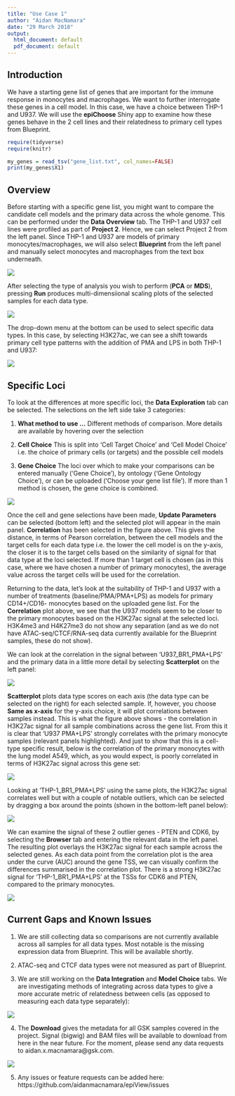 ---
title: "Use Case 1"
author: "Aidan MacNamara"
date: "29 March 2018"
output:
  html_document: default
  pdf_document: default
---

## Introduction ##

We have a starting gene list of genes that are important for the immune response in monocytes and macrophages. We want to further interrogate these genes in a cell model. In this case, we have a choice between THP-1 and U937. We will use the **epiChoose** Shiny app to examine how these genes behave in the 2 cell lines and their relatedness to primary cell types from Blueprint.

```{r echo=FALSE, message=FALSE, warning=FALSE}
require(tidyverse)
require(knitr)
```


```{r echo=FALSE, message=FALSE, warning=FALSE}
my_genes = read_tsv("gene_list.txt", col_names=FALSE)
print(my_genes$X1)
```

## Overview ## 

Before starting with a specific gene list, you might want to compare the candidate cell models and the primary data across the whole genome. This can be performed under the **Data Overview** tab. The THP-1 and U937 cell lines were profiled as part of **Project 2**. Hence, we can select Project 2 from the left panel. Since THP-1 and U937 are models of primary monocytes/macrophages, we will also select **Blueprint** from the left panel and manually select monocytes and macrophages from the text box underneath.

![](images/walkthrough_1.png)

After selecting the type of analysis you wish to perform (**PCA** or **MDS**), pressing **Run** produces multi-dimensiional scaling plots of the selected samples for each data type.

![](images/walkthrough_2.png)

The drop-down menu at the bottom can be used to select specific data types. In this case, by selecting H3K27ac, we can see a shift towards primary cell type patterns with the addition of PMA and LPS in both THP-1 and U937:

![](images/walkthrough_3.png)

## Specific Loci ##

To look at the differences at more specific loci, the **Data Exploration** tab can be selected. The selections on the left side take 3 categories:

1. **What method to use ...** Different methods of comparison. More details are available by hovering over the selection

2. **Cell Choice** This is split into 'Cell Target Choice' and 'Cell Model Choice' i.e. the choice of primary cells (or targets) and the possible cell models

3. **Gene Choice** The loci over which to make your comparisons can be entered manually ('Gene Choice'), by ontology ('Gene Ontology Choice'), or can be uploaded ('Choose your gene list file'). If more than 1 method is chosen, the gene choice is combined.

![](images/walkthrough_4.png)

Once the cell and gene selections have been made, **Update Parameters** can be selected (bottom left) and the selected plot will appear in the main panel. **Correlation** has been selected in the figure above. This gives the distance, in terms of Pearson correlation, between the cell models and the target cells for each data type i.e. the lower the cell model is on the y-axis, the closer it is to the target cells based on the similarity of signal for that data type at the loci selected. If more than 1 target cell is chosen (as in this case, where we have chosen a number of primary monocytes), the average value across the target cells will be used for the correlation.

Returning to the data, let's look at the suitability of THP-1 and U937 with a number of treatments (baseline/PMA/PMA+LPS) as models for primary CD14+/CD16- monocytes based on the uploaded gene list. For the **Correlation** plot above, we see that the U937 models seem to be closer to the primary monocytes based on the H3K27ac signal at the selected loci. H3K4me3 and H4K27me3 do not show any separation (and as we do not have ATAC-seq/CTCF/RNA-seq data currently available for the Blueprint samples, these do not show).

We can look at the correlation in the signal between 'U937_BR1_PMA+LPS' and the primary data in a little more detail by selecting **Scatterplot** on the left panel:

![](images/walkthrough_5.png)

**Scatterplot** plots data type scores on each axis (the data type can be selected on the right) for each selected sample. If, however, you choose **Same as x-axis** for the y-axis choice, it will plot correlations between samples instead. This is what the figure above shows - the correlation in H3K27ac signal for all sample combinations across the gene list. From this it is clear that 'U937 PMA+LPS' strongly correlates with the primary monocyte samples (relevant panels highlighted). And just to show that this is a cell-type specific result, below is the correlation of the primary monocytes with the lung model A549, which, as you would expect, is poorly correlated in terms of H3K27ac signal across this gene set:

![](images/walkthrough_6.png)

Looking at 'THP-1_BR1_PMA+LPS' using the same plots, the H3K27ac signal correlates well but with a couple of notable outliers, which can be selected by dragging a box around the points (shown in the bottom-left panel below):

![](images/walkthrough_7.png)

We can examine the signal of these 2 outlier genes - PTEN and CDK6, by selecting the **Browser** tab and entering the relevant data in the left panel. The resulting plot overlays the H3K27ac signal for each sample across the selected genes. As each data point from the correlation plot is the area under the curve (AUC) around the gene TSS, we can visually confirm the differences summarised in the correlation plot. There is a strong H3K27ac signal for 'THP-1_BR1_PMA+LPS' at the TSSs for CDK6 and PTEN, compared to the primary monocytes.

![](images/walkthrough_8.png)

## Current Gaps and Known Issues ##

1. We are still collecting data so comparisons are not currently available across all samples for all data types. Most notable is the missing expression data from Blueprint. This will be available shortly.

2. ATAC-seq and CTCF data types were not measured as part of Blueprint.

3. We are still working on the **Data Integration** and **Model Choice** tabs. We are investigating methods of integrating across data types to give a more accurate metric of relatedness between cells (as opposed to measuring each data type separately):

![](images/walkthrough_9.png)

4. The **Download** gives the metadata for all GSK samples covered in the project. Signal (bigwig) and BAM files will be available to download from here in the near future. For the moment, please send any data requests to aidan.x.macnamara@gsk.com.

![](images/walkthrough_10.png)

5. Any issues or feature requests can be added here: https://github.com/aidanmacnamara/epiView/issues

